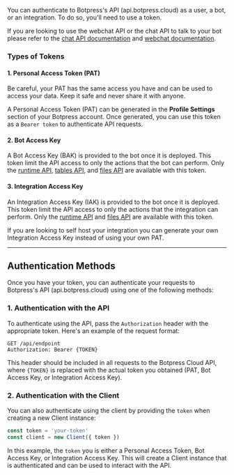 You can authenticate to Botpress's API (api.botpress.cloud) as a user, a bot, or an integration. To do so, you'll need to use a token.

<Tip>If you are looking to use the webchat API or the chat API to talk to your bot please refer to the [chat API documentation](/api-reference/chat-api/introduction) and [webchat documentation](/webchat/introduction).</Tip>

### Types of Tokens

#### 1. Personal Access Token (PAT)

<Warning>Be careful, your PAT has the same access you have and can be used to access your data. Keep it safe and never share it with anyone.</Warning>

A Personal Access Token (PAT) can be generated in the **Profile Settings** section of your Botpress account. Once generated, you can use this token as a `Bearer token` to authenticate API requests.

#### 2. Bot Access Key

A Bot Access Key (BAK) is provided to the bot once it is deployed. This token limit the API access to only the actions that the bot can perform. Only the [runtime API](/api-reference/runtime-api/getting-started), [tables API](/api-reference/tables-api/getting-started), and [files API](/api-reference/files-api/getting-started) are available with this token.

#### 3. Integration Access Key

An Integration Access Key (IAK) is provided to the bot once it is deployed. This token limit the API access to only the actions that the integration can perform. Only the [runtime API](/api-reference/runtime-api/getting-started) and [files API](/api-reference/files-api/getting-started) are available with this token.

<Note>If you are looking to self host your integration you can generate your own Integration Access Key instead of using your own PAT.</Note>

---

## Authentication Methods

Once you have your token, you can authenticate your requests to Botpress's API (api.botpress.cloud) using one of the following methods:

### 1. Authentication with the API

To authenticate using the API, pass the `Authorization` header with the appropriate token. Here's an example of the request format:

```http
GET /api/endpoint
Authorization: Bearer {TOKEN}
```

This header should be included in all requests to the Botpress Cloud API, where `{TOKEN}` is replaced with the actual token you obtained (PAT, Bot Access Key, or Integration Access Key).

### 2. Authentication with the Client

You can also authenticate using the client by providing the `token` when creating a new Client instance:

```javascript
const token = 'your-token'
const client = new Client({ token })
```

In this example, the `token` you is either a Personal Access Token, Bot Access Key, or Integration Access Key. This will create a Client instance that is authenticated and can be used to interact with the API.
